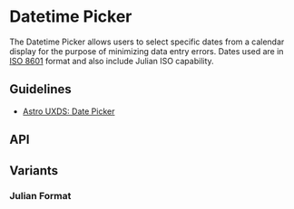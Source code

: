 
<Meta of={DPStories} />

# Datetime Picker

The Datetime Picker allows users to select specific dates from a calendar display for the purpose of minimizing data entry errors. Dates used are in [ISO 8601](https://www.iso.org/iso-8601-date-and-time-format.html) format and also include Julian ISO capability.

## Guidelines

* [Astro UXDS: Date Picker](https://www.astrouxds.com/components/date-picker)

<Canvas of={DPStories.Default} />

## API

<Controls />

## Variants

### Julian Format

<Canvas of={DPStories.JulianFormat} />
